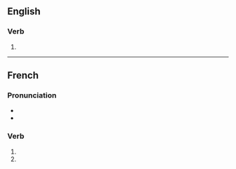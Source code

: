 {{also|formalisés}}

==English==

===Verb===
{{head|en|verb form}}

# {{en-third-person singular of|formalise}}

----

==French==

===Pronunciation===
* {{IPA|fr|/fɔʁ.ma.liz/}}
* {{homophones|fr|formalise|formalisent}}

===Verb===
{{head|fr|verb form}}

# {{inflection of|fr|formaliser||2|s|pres|indc}}
# {{inflection of|fr|formaliser||2|s|pres|subj}}